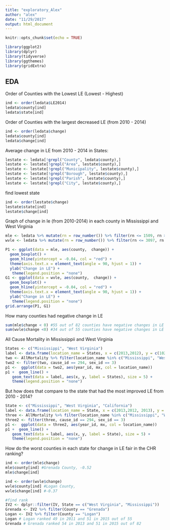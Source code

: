 ```yaml
---
title: "exploratory_Alex"
author: "alex"
date: "11/29/2017"
output: html_document
---
```


```r
knitr::opts_chunk$set(echo = TRUE)
```

```r
library(ggplot2)
library(dplyr)
library(tidyverse)
library(ggthemes)
library(gridExtra)
```

## EDA

Order of Counties with the Lowest LE (Lowest - Highest)
```r
ind <- order(ledata$LE2014) 
ledata$county[ind] 
ledata$state[ind]
```

Order of Counties with the largest decreased LE (from 2010 - 2014)
```r
ind <- order(ledata$change) 
ledata$county[ind] 
ledata$change[ind]
```

Average change in LE from 2010 - 2014 in States: 
```r
lestate <- ledata[!grepl("County", ledata$county),]
lestate <- lestate[!grepl("Area", lestate$county),]
lestate <- lestate[!grepl("Municipality", lestate$county),]
lestate <- lestate[!grepl("Borough", lestate$county),]
lestate <- lestate[!grepl("Parish", lestate$county),]
lestate <- lestate[!grepl("City", lestate$county),]
```

find lowest state
```r
ind <- order(lestate$change) 
lestate$state[ind] 
lestate$change[ind]
```

Graph of change in le (from 2010-2014) in each county in Mississippi and West Virginia 
```r
mle <- ledata %>% mutate(rn = row_number()) %>% filter(rn <= 1509, rn >= 1427)
wvle <- ledata %>% mutate(rn = row_number()) %>% filter(rn <= 3097, rn >= 3042)

P1 <- ggplot(data = mle, aes(county,  change)) +
  geom_boxplot() +
  geom_hline(yintercept = -0.04, col = "red") +
  theme(axis.text.x = element_text(angle = 90, hjust = 1)) +
  ylab("Change in LE") +
   theme(legend.position = "none") 
G1 <- ggplot(data = wvle, aes(county,  change)) +
  geom_boxplot() +
  geom_hline(yintercept = -0.04, col = "red") +
  theme(axis.text.x = element_text(angle = 90, hjust = 1)) +
  ylab("Change in LE") +
   theme(legend.position = "none") 
grid.arrange(P1, G1)
```

How many counties had negative change in LE
```r
sum(mle$change < 0) #55 out of 82 counties have negative changes in LE in Mississippi
sum(wvle$change <0) #34 out of 55 counties have negative changes in LE in West Virginia
```

All Cause Mortality in Mississippii and West Virginia
```r
States <- c("Mississippi", "West Virginia")
label <- data.frame(location_name = States, x = c(2013,2012), y = c(1025,992))
two <- AllMortality %>% filter(location_name %in% c("Mississippi", "West Virginia"))
two2 <- filter(two, cause_id == 294, sex_id == 3) 
p1 <-  ggplot(data = two2, aes(year_id, mx, col = location_name)) 
p1 +  geom_line() +
   geom_text(data = label, aes(x, y, label = States), size = 5) +
   theme(legend.position = "none")
```


But how does that compare to the state that had the most improved LE from 2010 - 2014?
```r
State <- c("Mississippi", "West Virginia", "California")
label <- data.frame(location_name = State, x = c(2013,2012, 2013), y = c(1010,975, 700))
three <- AllMortality %>% filter(location_name %in% c("Mississippi", "West Virginia", "California"))
three2 <- filter(three, cause_id == 294, sex_id == 3) 
p1 <-  ggplot(data = three2, aes(year_id, mx, col = location_name)) 
p1 +  geom_line() +
   geom_text(data = label, aes(x, y, label = State), size = 5) +
   theme(legend.position = "none")
```

How do the worst counties in each state for change in LE fair in the CHR ranking?
```r
ind <- order(mle$change) 
mle$county[ind] #Grenada County, -0.52
mle$change[ind]

ind <- order(wvle$change) 
wvle$county[ind] #Logan County, 
wvle$change[ind] #-0.37

#find rank
IV2 <- dplyr::filter(IV, State == c("West Virginia", "Mississippi"))
Grenada <- IV2 %>% filter(County == "Grenada")
Logan <- IV2 %>% filter(County == "Logan")
Logan # Logan ranked 49 in 2011 and 51 in 2015 out of 55
Grenada # Grenada ranked 54 in 2013 and 51 in 2015 out of 82
```

